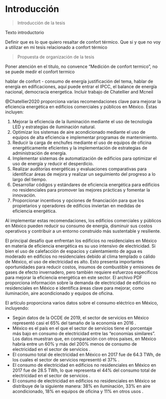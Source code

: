 # Introducción

> Introducción de la tesis 

Texto introductorio

Definir que es lo que quiero resaltar de confort térmico.
Que si y que no voy a utilizar en mi tesis relacionado a confort térmico


> Propuesta de organización de la tesis

Poner atención en el titulo, no convence "Medición de confort termico", no se puede medir el confort termico



hablar de confort - consumo de energía 
justificación del tema, hablar de energía en edificaciones, aquí puede entrar el IPCC, el balance de energía nacional, democracia energetica.
Incluir trabajo de Chatellier and Mcneil






@Chatellier2020 proporciona varias recomendaciones clave para mejorar la eficiencia energética en edificios comerciales y públicos en México. Éstas incluyen:

1. Mejorar la eficiencia de la iluminación mediante el uso de tecnología LED y estrategias de iluminación natural.
2. Optimizar los sistemas de aire acondicionado mediante el uso de equipos de alta eficiencia e implementar programas de mantenimiento.
3. Reducir la carga de enchufes mediante el uso de equipos de oficina energéticamente eficientes y la implementación de estrategias de administración de energía.
4. Implementar sistemas de automatización de edificios para optimizar el uso de energía y reducir el desperdicio.
5. Realizar auditorías energéticas y evaluaciones comparativas para identificar áreas de mejora y realizar un seguimiento del progreso a lo largo del tiempo.
6. Desarrollar códigos y estándares de eficiencia energética para edificios no residenciales para promover las mejores prácticas y fomentar la innovación.
7. Proporcionar incentivos y opciones de financiación para que los propietarios y operadores de edificios inviertan en medidas de eficiencia energética.

Al implementar estas recomendaciones, los edificios comerciales y públicos en México pueden reducir su consumo de energía, disminuir sus costos operativos y contribuir a un entorno construido más sustentable y resiliente.

El principal desafío que enfrentan los edificios no residenciales en México en materia de eficiencia energética es su uso intensivo de electricidad. Si bien el uso de calefacción de espacios y calentamiento de agua es moderado en edificios no residenciales debido al clima templado o cálido de México, el uso de electricidad es alto. Esto presenta importantes oportunidades para reducir costos, insumos de combustible y emisiones de gases de efecto invernadero, pero también requiere esfuerzos específicos para mejorar la eficiencia energética en este sector. El archivo PDF proporciona información sobre la demanda de electricidad de edificios no residenciales en México e identifica áreas clave para mejorar, como iluminación, aire acondicionado y equipos de oficina.

El artículo proporciona varios datos sobre el consumo eléctrico en México, incluyendo:

- Según datos de la OCDE de 2019, el sector de servicios en México representó casi el 65% del tamaño de la economía en 2016 .
- México es el país en el que el sector de servicios tiene el porcentaje más bajo en consumo de electricidad entre las "economías similares". Los datos muestran que, en comparación con otros países, en México habría entre un 60% y más del 200% menos de consumo de electricidad en el sector de servicios .
- El consumo total de electricidad en México en 2017 fue de 64.3 TWh, de los cuales el sector de servicios representó el 37% .
- El consumo de electricidad en edificios no residenciales en México en 2017 fue de 28.5 TWh, lo que representa el 44% del consumo total de electricidad en el sector de servicios .
- El consumo de electricidad en edificios no residenciales en México se distribuye de la siguiente manera: 38% en iluminación, 33% en aire acondicionado, 18% en equipos de oficina y 11% en otros usos .